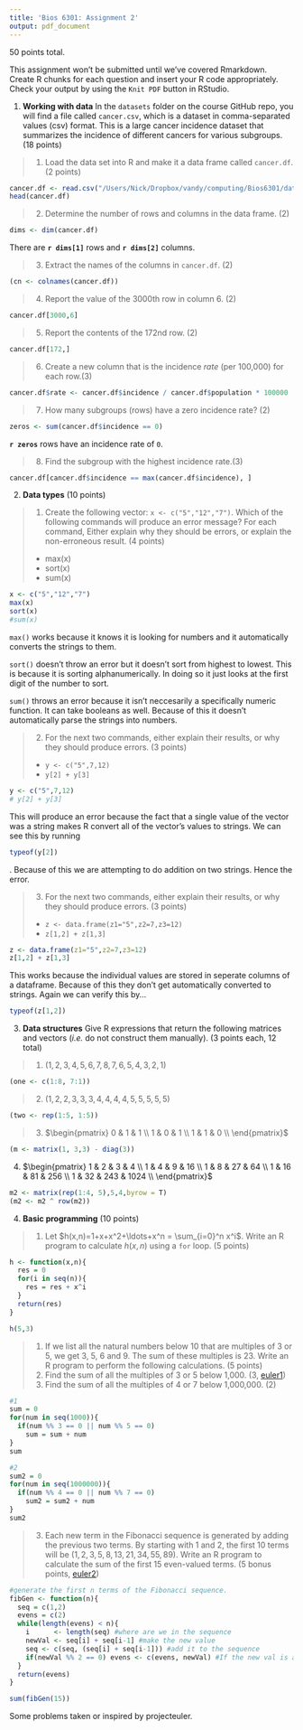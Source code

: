 ```yaml
---
title: 'Bios 6301: Assignment 2'
output: pdf_document
---
```


50 points total.

This assignment won't be submitted until we've covered Rmarkdown.
Create R chunks for each question and insert your R code appropriately.
Check your output by using the `Knit PDF` button in RStudio.

1. **Working with data** In the `datasets` folder on the course GitHub repo, you will find a file called `cancer.csv`, which is a dataset in comma-separated values (csv) format. This is a large cancer incidence dataset that summarizes the incidence of different cancers for various subgroups. (18 points)

> 1. Load the data set into R and make it a data frame called `cancer.df`. (2 points)

```r
cancer.df <- read.csv("/Users/Nick/Dropbox/vandy/computing/Bios6301/datasets/cancer.csv")
head(cancer.df)
```
   
> 2. Determine the number of rows and columns in the data frame. (2)

```r
dims <- dim(cancer.df)
```

There are __`r dims[1]`__ rows and __`r dims[2]`__ columns. 

> 3. Extract the names of the columns in `cancer.df`. (2)

```r
(cn <- colnames(cancer.df))
```

> 4. Report the value of the 3000th row in column 6. (2)

```r
cancer.df[3000,6]
```

> 5. Report the contents of the 172nd row. (2)
    
```r
cancer.df[172,]
```

> 6. Create a new column that is the incidence *rate* (per 100,000) for each row.(3)

```r
cancer.df$rate <- cancer.df$incidence / cancer.df$population * 100000
```

> 7. How many subgroups (rows) have a zero incidence rate? (2)

```r
zeros <- sum(cancer.df$incidence == 0)
```

__`r zeros`__ rows have an incidence rate of `0`. 

> 8. Find the subgroup with the highest incidence rate.(3)


```r
cancer.df[cancer.df$incidence == max(cancer.df$incidence), ]
```

2. **Data types** (10 points)

> 1. Create the following vector: `x <- c("5","12","7")`. Which of the following commands will produce an error message? For each command, Either explain why they should be errors, or explain the non-erroneous result. (4 points)
* max(x)
* sort(x)
* sum(x)

```r
x <- c("5","12","7")
max(x)
sort(x)
#sum(x)
```

`max()` works because it knows it is looking for numbers and it automatically converts the strings to them. 

`sort()` doesn't throw an error but it doesn't sort from highest to lowest. This is because it is sorting alphanumerically. In doing so it just looks at the first digit of the number to sort. 

`sum()` throws an error because it isn't neccesarily a specifically numeric function. It can take booleans as well. Because of this it doesn't automatically parse the strings into numbers. 

> 2. For the next two commands, either explain their results, or why they should produce errors. (3 points)
* `y <- c("5",7,12)`
* `y[2] + y[3]`
            
```r
y <- c("5",7,12)
# y[2] + y[3]
```
This will produce an error because the fact that a single value of the vector was a string makes R convert all of the vector's values to strings. We can see this by running
```r
typeof(y[2])
```
. Because of this we are attempting to do addition on two strings. Hence the error. 

> 3. For the next two commands, either explain their results, or why they should produce errors. (3 points)
* `z <- data.frame(z1="5",z2=7,z3=12)`
* `z[1,2] + z[1,3]`

```r
z <- data.frame(z1="5",z2=7,z3=12)
z[1,2] + z[1,3]
```

This works because the individual values are stored in seperate columns of a dataframe. Because of this they don't get automatically converted to strings. Again we can verify this by...
```r
typeof(z[1,2])
```

3. **Data structures** Give R expressions that return the following matrices and vectors (*i.e.* do not construct them manually). (3 points each, 12 total)

> 1. $(1,2,3,4,5,6,7,8,7,6,5,4,3,2,1)$

```r
(one <- c(1:8, 7:1))
```
    
> 2. $(1,2,2,3,3,3,4,4,4,4,5,5,5,5,5)$

```r
(two <- rep(1:5, 1:5))
```
    
> 3. $\begin{pmatrix}
      0 & 1 & 1  \\
      1 & 0 & 1  \\
      1 & 1 & 0  \\
    \end{pmatrix}$

```r
(m <- matrix(1, 3,3) - diag(3))
```

4. $\begin{pmatrix}
      1 & 2 & 3 & 4 \\
      1 & 4 & 9 & 16 \\
      1 & 8 & 27 & 64  \\
      1 & 16 & 81 & 256 \\
      1 & 32 & 243 & 1024  \\
    \end{pmatrix}$

```r
m2 <- matrix(rep(1:4, 5),5,4,byrow = T)
(m2 <- m2 ^ row(m2))
```

4. **Basic programming** (10 points)

> 1. Let $h(x,n)=1+x+x^2+\ldots+x^n = \sum_{i=0}^n x^i$. Write an R program to calculate $h(x,n)$ using a `for` loop. (5 points)

```r
h <- function(x,n){
  res = 0
  for(i in seq(n)){
    res = res + x^i
  }
  return(res)
}

h(5,3)
```

> 1. If we list all the natural numbers below 10 that are multiples of 3 or 5, we get 3, 5, 6 and 9. The sum of these multiples is 23. Write an R program to perform the following calculations. (5 points)
  1. Find the sum of all the multiples of 3 or 5 below 1,000. (3, [euler1])
  2. Find the sum of all the multiples of 4 or 7 below 1,000,000. (2)

```r
#1
sum = 0
for(num in seq(1000)){
  if(num %% 3 == 0 || num %% 5 == 0)
    sum = sum + num
}
sum
```


```r
#2
sum2 = 0
for(num in seq(1000000)){
  if(num %% 4 == 0 || num %% 7 == 0)
    sum2 = sum2 + num
}
sum2
```


> 3. Each new term in the Fibonacci sequence is generated by adding the previous two terms. By starting with 1 and 2, the first 10 terms will be $(1, 2, 3, 5, 8, 13, 21, 34, 55, 89)$. Write an R program to calculate the sum of the first 15 even-valued terms. (5 bonus points, [euler2])

```r
#generate the first n terms of the Fibonacci sequence.
fibGen <- function(n){
  seq = c(1,2)
  evens = c(2)
  while(length(evens) < n){
    i      <- length(seq) #where are we in the sequence
    newVal <- seq[i] + seq[i-1] #make the new value
    seq <- c(seq, (seq[i] + seq[i-1])) #add it to the sequence
    if(newVal %% 2 == 0) evens <- c(evens, newVal) #If the new val is an even, add it to the sequence
  }
  return(evens)
}

sum(fibGen(15))
```

Some problems taken or inspired by projecteuler.

[euler1]:https://projecteuler.net/problem=1
[euler2]: https://projecteuler.net/problem=2
